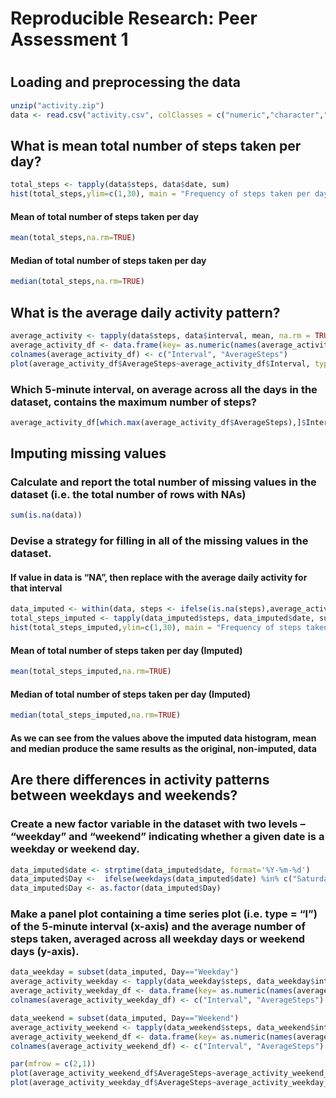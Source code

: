 # Reproducible Research: Peer Assessment 1
#

## Loading and preprocessing the data
```r
unzip("activity.zip")
data <- read.csv("activity.csv", colClasses = c("numeric","character","numeric"), na.strings = c("NA"))
```

## What is mean total number of steps taken per day?
```r
total_steps <- tapply(data$steps, data$date, sum)
hist(total_steps,ylim=c(1,30), main = "Frequency of steps taken per day", xlab = "Total steps per day")
```

#### Mean of total number of steps taken per day
```r
mean(total_steps,na.rm=TRUE)
```

#### Median of total number of steps taken per day
```r
median(total_steps,na.rm=TRUE)
```

## What is the average daily activity pattern?
```r
average_activity <- tapply(data$steps, data$interval, mean, na.rm = TRUE)
average_activity_df <- data.frame(key= as.numeric(names(average_activity)), value=as.numeric(average_activity))
colnames(average_activity_df) <- c("Interval", "AverageSteps")
plot(average_activity_df$AverageSteps~average_activity_df$Interval, type="l",ylab="Average Daily Activity", xlab ="Interval")
```

### Which 5-minute interval, on average across all the days in the dataset, contains the maximum number of steps?
```r
average_activity_df[which.max(average_activity_df$AverageSteps),]$Interval
```

## Imputing missing values
### Calculate and report the total number of missing values in the dataset (i.e. the total number of rows with NAs)
```r
sum(is.na(data))
```

### Devise a strategy for filling in all of the missing values in the dataset.
#### If value in data is "NA", then replace with the average daily activity for that interval
```r
data_imputed <- within(data, steps <- ifelse(is.na(steps),average_activity_df[(average_activity_df$Interval==interval),]$AverageSteps,steps))
total_steps_imputed <- tapply(data_imputed$steps, data_imputed$date, sum)
hist(total_steps_imputed,ylim=c(1,30), main = "Frequency of steps taken per day (Imputed Data)", xlab = "Total steps per day")
```

#### Mean of total number of steps taken per day (Imputed)
```r
mean(total_steps_imputed,na.rm=TRUE)
```

#### Median of total number of steps taken per day (Imputed)
```r
median(total_steps_imputed,na.rm=TRUE)
```

#### As we can see from the values above the imputed data histogram, mean and median produce the same results as the original, non-imputed, data

## Are there differences in activity patterns between weekdays and weekends?
### Create a new factor variable in the dataset with two levels – “weekday” and “weekend” indicating whether a given date is a weekday or weekend day.

```r
data_imputed$date <- strptime(data_imputed$date, format='%Y-%m-%d')
data_imputed$Day <-  ifelse(weekdays(data_imputed$date) %in% c("Saturday", "Sunday"), "Weekend","Weekday")
data_imputed$Day <- as.factor(data_imputed$Day)
```

### Make a panel plot containing a time series plot (i.e. type = "l") of the 5-minute interval (x-axis) and the average number of steps taken, averaged across all weekday days or weekend days (y-axis).

```r
data_weekday = subset(data_imputed, Day=="Weekday")
average_activity_weekday <- tapply(data_weekday$steps, data_weekday$interval, mean, na.rm = TRUE)
average_activity_weekday_df <- data.frame(key= as.numeric(names(average_activity_weekday)), value=as.numeric(average_activity_weekday))
colnames(average_activity_weekday_df) <- c("Interval", "AverageSteps")

data_weekend = subset(data_imputed, Day=="Weekend")
average_activity_weekend <- tapply(data_weekend$steps, data_weekend$interval, mean, na.rm = TRUE)
average_activity_weekend_df <- data.frame(key= as.numeric(names(average_activity_weekend)), value=as.numeric(average_activity_weekend))
colnames(average_activity_weekend_df) <- c("Interval", "AverageSteps")

par(mfrow = c(2,1))
plot(average_activity_weekend_df$AverageSteps~average_activity_weekend_df$Interval, type="l",ylab="Average Weekend Activity", xlab ="Interval")
plot(average_activity_weekday_df$AverageSteps~average_activity_weekday_df$Interval, type="l",ylab="Average Weekday Activity", xlab ="Interval")
```


